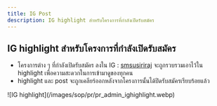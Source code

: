 ```yaml
---
title: IG Post
description: IG highlight สำหรับโครงการที่กำลังเปิดรับสมัคร
---
```


## IG highlight สำหรับโครงการที่กำลังเปิดรับสมัคร

- โครงการต่าง ๆ ที่กำลังเปิดรับสมัคร ลงใน IG : [smsusiriraj](https://www.instagram.com/smsusiriraj) จะถูกรวบรวมเอาไว้ใน highlight เพื่อความสะดวกในการเข้ามาดูของทุกคน
- highlight และ post จะถูกเคลียร์ออกหลังจากโครงการนั้นได้ปิดรับสมัครเรียบร้อยแล้ว

<Frame caption="ตัวอย่าง IG highlight">
  ![IG highlight](/images/sop/pr/pr_admin_ighighlight.webp)
</Frame>
